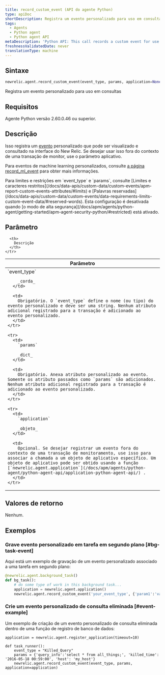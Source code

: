 ```yaml
---
title: record_custom_event (API do agente Python)
type: apiDoc
shortDescription: Registra um evento personalizado para uso em consultas
tags:
  - Agents
  - Python agent
  - Python agent API
metaDescription: 'Python API: This call records a custom event for use in querying.'
freshnessValidatedDate: never
translationType: machine
---
```


## Sintaxe

```py
newrelic.agent.record_custom_event(event_type, params, application=None)
```

Registra um evento personalizado para uso em consultas

## Requisitos

Agente Python versão 2.60.0.46 ou superior.

## Descrição

Isso registra um [evento](/docs/data-apis/understand-data/new-relic-data-types/#event-data) personalizado que pode ser visualizado e consultado na interface do New Relic. Se desejar usar isso fora do contexto de uma transação de monitor, use o parâmetro aplicativo.

Para eventos de machine learning personalizados, consulte [a página record_ml_event](/docs/apm/agents/python-agent/python-agent-api/recordmlevent-python-agent-api) para obter mais informações.

<Callout variant="important">
  Para limites e restrições em `event_type` e `params`, consulte [Limites e caracteres restritos](/docs/data-apis/custom-data/custom-events/apm-report-custom-events-attributes/#limits) e [Palavras reservadas](/docs/data-apis/custom-data/custom-events/data-requirements-limits-custom-event-data/#reserved-words).
</Callout>

<Callout variant="important">
  Esta configuração é desativada quando [o modo de alta segurança](/docs/apm/agents/python-agent/getting-started/apm-agent-security-python/#restricted) está ativado.
</Callout>

## Parâmetro

<table>
  <thead>
    <tr>
      <th width="25%">
        Parâmetro
      </th>

      <th>
        Descrição
      </th>
    </tr>
  </thead>

  <tbody>
    <tr>
      <td>
        `event_type`

        _corda_
      </td>

      <td>
        Obrigatório. O `event_type` define o nome (ou tipo) do evento personalizado e deve ser uma string. Nenhum atributo adicional registrado para a transação é adicionado ao evento personalizado.
      </td>
    </tr>

    <tr>
      <td>
        `params`

        _dict_
      </td>

      <td>
        Obrigatório. Anexa atributo personalizado ao evento. Somente os atributo passados como `params` são adicionados. Nenhum atributo adicional registrado para a transação é adicionado ao evento personalizado.
      </td>
    </tr>

    <tr>
      <td>
        `application`

        _objeto_
      </td>

      <td>
        Opcional. Se desejar registrar um evento fora do contexto de uma transação de monitoramento, use isso para associar a chamada a um objeto de aplicativo específico. Um objeto de aplicativo pode ser obtido usando a função [`newrelic.agent.application`](/docs/apm/agents/python-agent/python-agent-api/application-python-agent-api/) .
      </td>
    </tr>
  </tbody>
</table>

## Valores de retorno

Nenhum.

## Exemplos

### Grave evento personalizado em tarefa em segundo plano [#bg-task-event]

Aqui está um exemplo de gravação de um evento personalizado associado a uma tarefa em segundo plano:

```py
@newrelic.agent.background_task() 
def bg_task(): 
    # do some type of work in this background task...
    application = newrelic.agent.application()
    newrelic.agent.record_custom_event('your_event_type', {'param1':'value1'}, application)
```

### Crie um evento personalizado de consulta eliminada [#event-example]

Um exemplo de criação de um evento personalizado de consulta eliminada dentro de uma função de registro de banco de dados:

```PY
application = newrelic.agent.register_application(timeout=10)

def task_runner(): 
    event_type = "Killed_Query" 
    params = {'query_info':'select * from all_things;', 'killed_time': '2016-05-18 00:59:00', 'host': 'my_host'} 
    newrelic.agent.record_custom_event(event_type, params, application=application)
```
